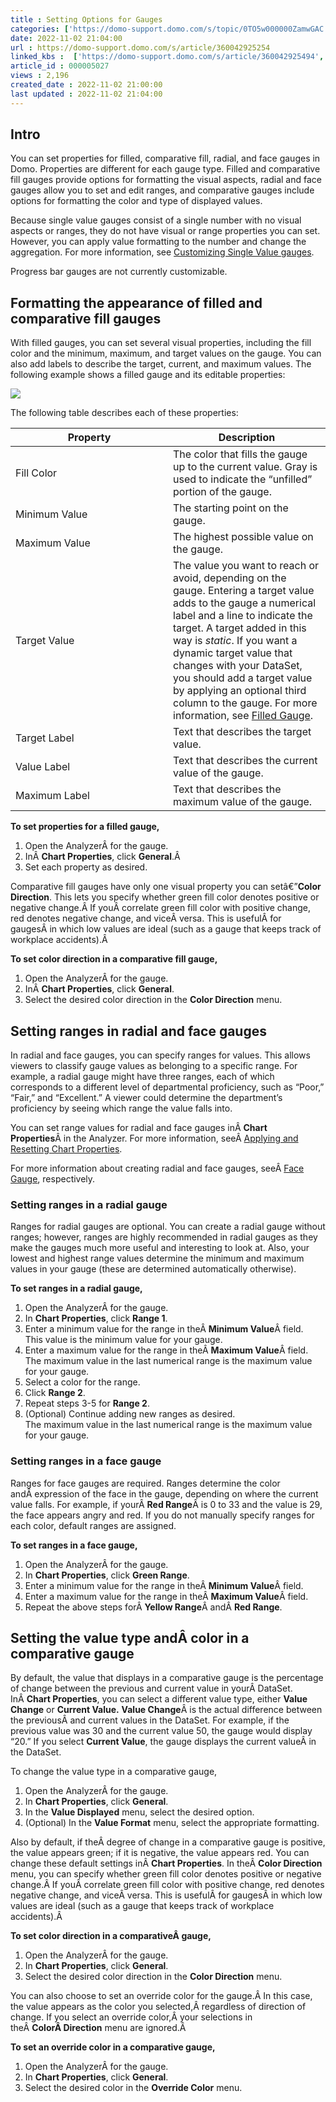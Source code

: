 ```yaml
---
title : Setting Options for Gauges
categories: ['https://domo-support.domo.com/s/topic/0TO5w000000ZamwGAC']
date: 2022-11-02 21:04:00
url : https://domo-support.domo.com/s/article/360042925254
linked_kbs :  ['https://domo-support.domo.com/s/article/360042925494', 'https://domo-support.domo.com/s/knowledge-base', 'https://domo-support.domo.com/s/article/360042924534', 'https://domo-support.domo.com/s/article/360042925254', 'https://domo-support.domo.com/s/article/360043429953', 'https://domo-support.domo.com/s/article/360042925154', 'https://domo-support.domo.com/s/article/360043429933', 'https://domo-support.domo.com/s/article/360043429693', 'https://domo-support.domo.com/s/topic/0TO5w000000ZamwGAC', 'https://domo-support.domo.com/s/article/360042924554', 'https://domo-support.domo.com/s/article/360043429913']
article_id : 000005027
views : 2,196
created_date : 2022-11-02 21:00:00
last updated : 2022-11-02 21:04:00
---
```




Intro
------


You can set properties for filled, comparative fill, radial, and face gauges in Domo. Properties are different for each gauge type. Filled and comparative fill gauges provide options for formatting the visual aspects, radial and face gauges allow you to set and edit ranges, and comparative gauges include options for formatting the color and type of displayed values.


Because single value gauges consist of a single number with no visual aspects or ranges, they do not have visual or range properties you can set. However, you can apply value formatting to the number and change the aggregation. For more information, see  [Customizing Single Value gauges](http://wiki.domo.com/confluence/display/DHCS/Building+a+Single+Value+gauge#BuildingaSingleValuegauge-CustomizingSingleValuegauges "Single Value Gauge").


Progress bar gauges are not currently customizable.


Formatting the appearance of filled and comparative fill gauges
---------------------------------------------------------------


With filled gauges, you can set several visual properties, including the fill color and the minimum, maximum, and target values on the gauge. You can also add labels to describe the target, current, and maximum values. The following example shows a filled gauge and its editable properties:


![](0.png)


The following table describes each of these properties:




| Property | Description |
| --- | --- |
| Fill Color | The color that fills the gauge up to the current value. Gray is used to indicate the "unfilled" portion of the gauge. |
| Minimum Value | The starting point on the gauge. |
| Maximum Value | The highest possible value on the gauge. |
| Target Value | The value you want to reach or avoid, depending on the gauge. Entering a target value adds to the gauge a numerical label and a line to indicate the target. A target added in this way is *static*. If you want a dynamic target value that changes with your DataSet, you should add a target value by applying an optional third column to the gauge. For more information, see [Filled Gauge](..\filled_gauge\index.html "Filled Gauge"). |
| Target Label | Text that describes the target value. |
| Value Label | Text that describes the current value of the gauge. |
| Maximum Label | Text that describes the maximum value of the gauge. |


**To set properties for a filled gauge,**


1. Open the AnalyzerÂ for the gauge.
2. InÂ **Chart Properties**, click **General**.Â
3. Set each property as desired.


Comparative fill gauges have only one visual property you can setâ€”**Color Direction**. This lets you specify whether green fill color denotes positive or negative change.Â If youÂ correlate green fill color with positive change, red denotes negative change, and viceÂ versa. This is usefulÂ for gaugesÂ in which low values are ideal (such as a gauge that keeps track of workplace accidents).Â 


**To set color direction in a comparative fill gauge,**


1. Open the AnalyzerÂ for the gauge.
2. InÂ **Chart Properties**, click **General**.
3. Select the desired color direction in the **Color Direction** menu.


Setting ranges in radial and face gauges
----------------------------------------


In radial and face gauges, you can specify ranges for values. This allows viewers to classify gauge values as belonging to a specific range. For example, a radial gauge might have three ranges, each of which corresponds to a different level of departmental proficiency, such as "Poor," "Fair," and "Excellent." A viewer could determine the department's proficiency by seeing which range the value falls into.


You can set range values for radial and face gauges inÂ **Chart Properties**Â in the Analyzer. For more information, seeÂ [Applying and Resetting Chart Properties](..\applying_and_resetting_chart_properties\index.html "Chart Properties").


For more information about creating radial and face gauges, seeÂ [Face Gauge](..\face_gauge\index.html "Radial Gauge"), respectively.


### Setting ranges in a radial gauge


Ranges for radial gauges are optional. You can create a radial gauge without ranges; however, ranges are highly recommended in radial gauges as they make the gauges much more useful and interesting to look at. Also, your lowest and highest range values determine the minimum and maximum values in your gauge (these are determined automatically otherwise).


**To set ranges in a radial gauge,**


1. Open the AnalyzerÂ for the gauge.
2. In **Chart Properties**, click **Range 1**.
3. Enter a minimum value for the range in theÂ **Minimum Value**Â field.  
 This value is the minimum value for your gauge.
4. Enter a maximum value for the range in theÂ **Maximum Value**Â field.  
 The maximum value in the last numerical range is the maximum value for your gauge.
5. Select a color for the range.
6. Click **Range 2**.
7. Repeat steps 3-5 for **Range 2**.
8. (Optional) Continue adding new ranges as desired.  
 The maximum value in the last numerical range is the maximum value for your gauge.


### Setting ranges in a face gauge


Ranges for face gauges are required. Ranges determine the color andÂ expression of the face in the gauge, depending on where the current value falls. For example, if yourÂ **Red Range**Â is 0 to 33 and the value is 29, the face appears angry and red. If you do not manually specify ranges for each color, default ranges are assigned.


**To set ranges in a face gauge,**


1. Open the AnalyzerÂ for the gauge.
2. In **Chart Properties**, click **Green Range**.
3. Enter a minimum value for the range in theÂ **Minimum Value**Â field.
4. Enter a maximum value for the range in theÂ **Maximum Value**Â field.
5. Repeat the above steps forÂ **Yellow Range**Â andÂ **Red Range**.


Setting the value type andÂ color in a comparative gauge
--------------------------------------------------------


By default, the value that displays in a comparative gauge is the percentage of change between the previous and current value in yourÂ DataSet. InÂ **Chart Properties**, you can select a different value type, either **Value Change** or **Current Value.**  **Value Change**Â is the actual difference between the previousÂ and current values in the DataSet. For example, if the previous value was 30 and the current value 50, the gauge would display "20." If you select **Current Value**, the gauge displays the current valueÂ in the DataSet.


To change the value type in a comparative gauge,


1. Open the AnalyzerÂ for the gauge.
2. In **Chart Properties**, click **General**.
3. In the **Value Displayed** menu, select the desired option.
4. (Optional) In the **Value Format** menu, select the appropriate formatting.


Also by default, if theÂ degree of change in a comparative gauge is positive, the value appears green; if it is negative, the value appears red. You can change these default settings inÂ **Chart Properties**. In theÂ **Color Direction** menu, you can specify whether green fill color denotes positive or negative change.Â If youÂ correlate green fill color with positive change, red denotes negative change, and viceÂ versa. This is usefulÂ for gaugesÂ in which low values are ideal (such as a gauge that keeps track of workplace accidents).Â 


**To set color direction in a comparativeÂ gauge,**


1. Open the AnalyzerÂ for the gauge.
2. In **Chart Properties**, click **General**.
3. Select the desired color direction in the **Color Direction** menu.


You can also choose to set an override color for the gauge.Â In this case, the value appears as the color you selected,Â regardless of direction of change. If you select an override color,Â your selections in theÂ **ColorÂ Direction** menu are ignored.Â 


**To set an override color in a comparative gauge,**


1. Open the AnalyzerÂ for the gauge.
2. In **Chart Properties**, click **General**.
3. Select the desired color in the **Override Color** menu.